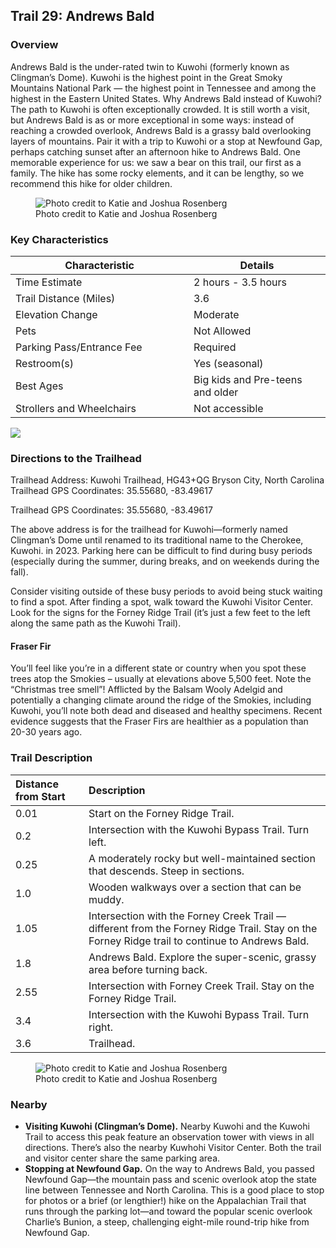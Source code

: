 ## Trail 29: Andrews Bald

### Overview

Andrews Bald is the under-rated twin to Kuwohi (formerly known as Clingman's Dome). Kuwohi is the highest point in the Great Smoky Mountains National Park --- the highest point in Tennessee and among the highest in the Eastern United States. Why Andrews Bald instead of Kuwohi? The path to Kuwohi is often exceptionally crowded. It is still worth a visit, but Andrews Bald is as or more exceptional in some ways: instead of reaching a crowded overlook, Andrews Bald is a grassy bald overlooking layers of mountains. Pair it with a trip to Kuwohi or a stop at Newfound Gap, perhaps catching sunset after an afternoon hike to Andrews Bald. One memorable experience for us: we saw a bear on this trail, our first as a family. The hike has some rocky elements, and it can be lengthy, so we recommend this hike for older children.

![Photo credit to Katie and Joshua Rosenberg](img/trail-29-figure-01.jpg)

### Key Characteristics

| **Characteristic**        | **Details**         |
|---------------------------|---------------------|
| Time Estimate             | 2 hours - 3.5 hours |
| Trail Distance (Miles)    | 3.6                 |
| Elevation Change          | Moderate            |
| Pets                      | Not Allowed         |
| Parking Pass/Entrance Fee | Required            |
| Restroom(s)               | Yes (seasonal)      |
| Best Ages                 | Big kids and Pre-teens and older                    |
| Strollers and Wheelchairs | Not accessible                    |

![](maps/trail-29-map.jpeg)

### Directions to the Trailhead

Trailhead Address: Kuwohi Trailhead, HG43+QG Bryson City, North Carolina Trailhead GPS Coordinates: 35.55680, -83.49617

Trailhead GPS Coordinates: 35.55680, -83.49617

The above address is for the trailhead for Kuwohi---formerly named Clingman's Dome until renamed to its traditional name to the Cherokee, Kuwohi. in 2023. Parking here can be difficult to find during busy periods (especially during the summer, during breaks, and on weekends during the fall).

Consider visiting outside of these busy periods to avoid being stuck waiting to find a spot. After finding a spot, walk toward the Kuwohi Visitor Center. Look for the signs for the Forney Ridge Trail (it's just a few feet to the left along the same path as the Kuwohi Trail).

::: {.callout-note appearance="simple" icon="true"}
#### Fraser Fir  
You'll feel like you're in a different state or country when you spot these trees atop the Smokies – usually at elevations above 5,500 feet. Note the “Christmas tree smell”! Afflicted by the Balsam Wooly Adelgid and potentially a changing climate around the ridge of the Smokies, including Kuwohi, you’ll note both dead and diseased and healthy specimens. Recent evidence suggests that the Fraser Firs are healthier as a population than 20-30 years ago.  
:::

### Trail Description

| Distance from Start | Description                                                                                                                                     |
|:----------------|:------------------------------------------------------|
| 0.01                | Start on the Forney Ridge Trail.                                                                                                                |
| 0.2                 | Intersection with the Kuwohi Bypass Trail. Turn left.                                                                                           |
| 0.25                | A moderately rocky but well-maintained section that descends. Steep in sections.                                                                |
| 1.0                 | Wooden walkways over a section that can be muddy.                                                                                               |
| 1.05                | Intersection with the Forney Creek Trail --- different from the Forney Ridge Trail. Stay on the Forney Ridge trail to continue to Andrews Bald. |
| 1.8                 | Andrews Bald. Explore the super-scenic, grassy area before turning back.                                                                        |
| 2.55                | Intersection with Forney Creek Trail. Stay on the Forney Ridge Trail.                                                                           |
| 3.4                 | Intersection with the Kuwohi Bypass Trail. Turn right.                                                                                          |
| 3.6                 | Trailhead.                                                                                                                                      |

![Photo credit to Katie and Joshua Rosenberg](img/trail-29-figure-02.jpg)

### Nearby

-   **Visiting Kuwohi (Clingman's Dome).** Nearby Kuwohi and the Kuwohi Trail to access this peak feature an observation tower with views in all directions. There's also the nearby Kuwhohi Visitor Center. Both the trail and visitor center share the same parking area.
-   **Stopping at Newfound Gap.** On the way to Andrews Bald, you passed Newfound Gap---the mountain pass and scenic overlook atop the state line between Tennessee and North Carolina. This is a good place to stop for photos or a brief (or lengthier!) hike on the Appalachian Trail that runs through the parking lot---and toward the popular scenic overlook Charlie's Bunion, a steep, challenging eight-mile round-trip hike from Newfound Gap.
